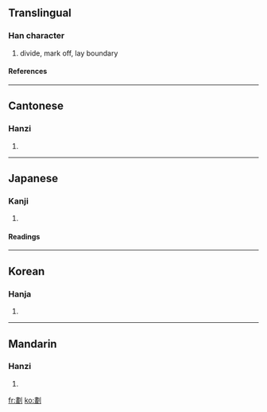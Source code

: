 {{see|划}}

==Translingual==
===Han character===
{{Han char|rad=刀|as=12|sn=14|four=5210<sub>0</sub>|canj=中一中弓 (LMLN)}}
# divide, mark off, lay boundary
====References====
{{Han ref|kx=0144.100|dkj=02193|dj=0325.060|hdz=10356.080|uh=5283|ud=21123|bh=B9BA|bd=47546}}
----

==Cantonese==
===Hanzi===
{{yue-hanzi|jyut=|y=waak6}}
# {{defn|Cantonese}}
----
==Japanese==
===Kanji===
{{ja-kanji|grade=|rs=刀12}}
# {{defn|Japanese}} 
====Readings====
{{ja-readings|on=[[かく]] (kaku)|kun=[[わかつ]] (wakatsu)}}
----
==Korean==
===Hanja===
{{ko-hanja|hangeul=획|rv=hoek|mr=hoek}}
# {{defn|Korean}}
----
==Mandarin==
===Hanzi===
{{cmn-hanzi|sim=划|pin=huà (hua4)|wg=hua<sup>4</sup>}}
# {{defn|Mandarin}}

[[fr:劃]]
[[ko:劃]]